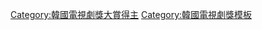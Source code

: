 {{Navbox
|name = 韓國電視劇獎大賞
|title = [[韓國電視劇節|韓國電視劇獎]]演技大賞
|basestyle = background:#EEDD82;
|groupstyle = background:#EEDD82;
|bodyclass = hlist
|list1= 
* [[金喜愛]]、[[劉東根]]（2007年）
* [[金明民]]（2008年）
* 暫停舉辦（2009年）
* 《[[秘密花園 (韓國電視劇)|秘密花園]]》（2011年）
* [[金南珠 (1971年)|金南珠]]（2012年）
* [[李寶英]]（2013年）
* [[金秀賢 (男演員)|金秀賢]]（2014年）
* [[金秀賢 (男演員)|金秀賢]]（2015年）
* [[金素妍]]（2016年）
* [[金相中]]（2017年）
* [[劉東根]]（2018年）
* [[崔秀宗]]（2019年）
}}<includeonly>[[Category:韓國電視劇獎大賞得主]]</includeonly><noinclude>
{{collapsible option}}
[[Category:韓國電視劇獎模板]]  
</noinclude>